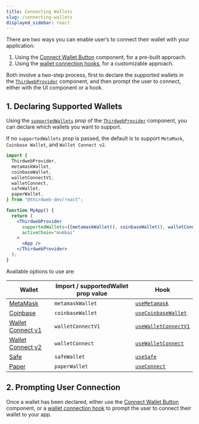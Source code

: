 ```yaml
---
title: Connecting Wallets
slug: /connecting-wallets
displayed_sidebar: react
---
```


There are two ways you can enable user&rsquo;s to connect their wallet with your application:

1. Using the [Connect Wallet Button](/react/react.connectwallet) component, for a pre-built approach.
2. Using the [wallet connection hooks](/react/react.useconnect), for a customizable approach.

Both involve a two-step process, first to declare the supported wallets in the [`ThirdwebProvider`](/react/react.thirdwebprovider) component,
and then prompt the user to connect, either with the UI component or a hook.

## 1. Declaring Supported Wallets

Using the [`supportedWallets`](/react/react.thirdwebprovider#supportedwallets-optional) prop of the [`ThirdwebProvider`](/react/react.thirdwebprovider) component,
you can declare which wallets you want to support.

If no `supportedWallets` prop is passed, the default is to support `MetaMask`, `Coinbase Wallet`, and `Wallet Connect v2`.

```jsx
import {
  ThirdwebProvider,
  metamaskWallet,
  coinbaseWallet,
  walletConnectV1,
  walletConnect,
  safeWallet,
  paperWallet,
} from "@thirdweb-dev/react";

function MyApp() {
  return (
    <ThirdwebProvider
      supportedWallets={[metamaskWallet(), coinbaseWallet(), walletConnect()]}
      activeChain="mumbai"
    >
      <App />
    </ThirdwebProvider>
  );
}
```

Available options to use are:

| Wallet                                         | Import / supportedWallet prop value | Hook                                                    |
| ---------------------------------------------- | ----------------------------------- | ------------------------------------------------------- |
| [MetaMask](/wallet/metamask)                   | `metamaskWallet`                    | [`useMetamask`](/react/react.usemetamask)               |
| [Coinbase](/wallet/coinbase-wallet)            | `coinbaseWallet`                    | [`useCoinbaseWallet`](/react/react.usecoinbasewallet)   |
| [Wallet Connect v1](/wallet/wallet-connect-v1) | `walletConnectV1`                   | [`useWalletConnectV1`](/react/react.usewalletconnectV1) |
| [Wallet Connect v2](/wallet/wallet-connect-v2) | `walletConnect`                     | [`useWalletConnect`](/react/react.usewalletconnect)     |
| [Safe](/wallet/safe)                           | `safeWallet`                        | [`useSafe`](/react/react.usesafe)                       |
| [Paper](/wallet/paper)                         | `paperWallet`                       | [`useConnect`](/react/react.useconnect)                 |

## 2. Prompting User Connection

Once a wallet has been declared, either use the [Connect Wallet Button](/react/react.connectwallet) component, or a
[wallet connection hook](/react/react.useconnect) to prompt the user to connect their wallet to your app.
